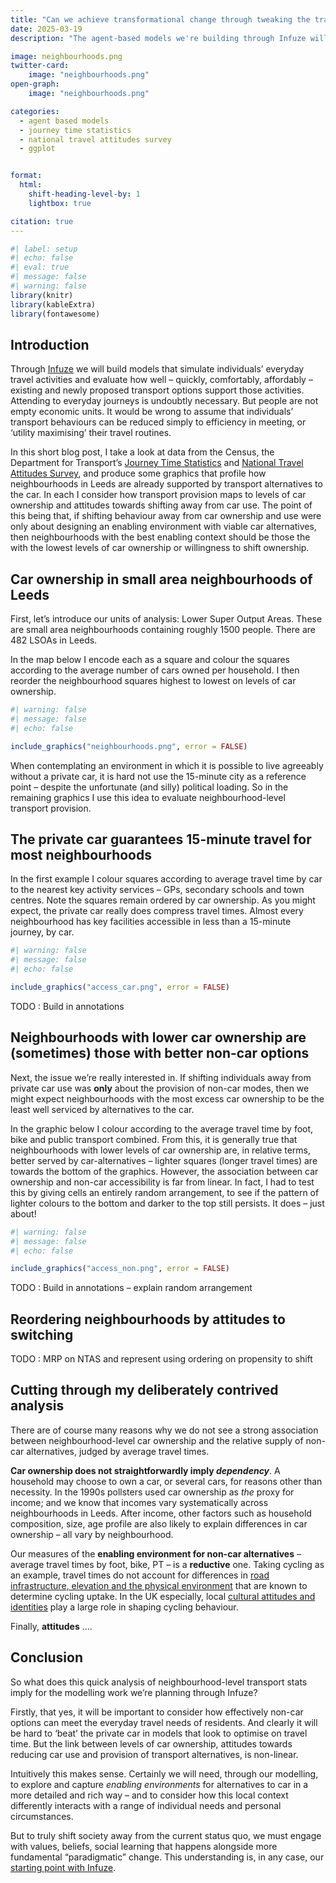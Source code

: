 ```yaml
---
title: "Can we achieve transformational change through tweaking the transport system?"
date: 2025-03-19
description: "The agent-based models we're building through Infuze will help us explore how alternatives to the private car can meet everyday travel needs. But we need to consider more slippery things -- like values, beliefs, social learning -- if we really want to understand transformational change."

image: neighbourhoods.png
twitter-card: 
    image: "neighbourhoods.png"
open-graph: 
    image: "neighbourhoods.png"

categories:
  - agent based models
  - journey time statistics
  - national travel attitudes survey
  - ggplot


format:
  html:
    shift-heading-level-by: 1
    lightbox: true

citation: true
---
```


```r
#| label: setup
#| echo: false
#| eval: true
#| message: false
#| warning: false
library(knitr)
library(kableExtra)
library(fontawesome)
```


## Introduction

Through [Infuze](https://in-fuze.org.uk/) we will build models that simulate individuals' everyday travel activities and evaluate how well -- quickly, comfortably, affordably -- existing and newly proposed transport options support those activities. Attending to everyday journeys is undoubtly necessary. But people are not empty economic units.  It would be wrong to assume that individuals' transport behaviours can be reduced simply to efficiency in meeting, or 'utility maximising' their travel routines.  

In this short blog post, I take a look at data from the Census, the Department for Transport's [Journey Time Statistics](https://www.gov.uk/government/collections/journey-time-statistics) and [National Travel Attitudes Survey](https://www.gov.uk/government/collections/national-travel-attitudes-study-ntas), and produce some graphics that profile how neighbourhoods in Leeds are already supported by transport alternatives to the car. In each I consider how transport provision maps to levels of car ownership and attitudes towards shifting away from car use. The point of this being that, if shifting behaviour away from car ownership and use were only about designing an enabling environment with viable car alternatives, then neighbourhoods with the best enabling context should be those the with the lowest levels of car ownership or willingness to shift ownership. 

## Car ownership in small area neighbourhoods of Leeds

First, let's introduce our units of analysis: Lower Super Output Areas. These are small area neighbourhoods containing roughly 1500 people.  There are 482 LSOAs in Leeds. 

In the map below I encode each as a square and colour the squares according to the average number of cars owned per household. I then reorder the neighbourhood squares highest to lowest on levels of car ownership. 


```r
#| warning: false
#| message: false
#| echo: false

include_graphics("neighbourhoods.png", error = FALSE)

```

When contemplating an environment in which it is possible to live agreeably without a private car, it is hard not use the 15-minute city as a reference point -- despite the unfortunate (and silly) political loading. So in the remaining graphics I use this idea to evaluate neighbourhood-level transport provision.  

## The private car guarantees 15-minute travel for most neighbourhoods

 In the first example I colour squares according to average travel time by car to the nearest key activity services --  GPs, secondary schools and town centres.  Note the squares remain ordered by car ownership. As you might expect, the private car really does compress travel times. Almost every neighbourhood has key facilities accessible in less than a 15-minute journey, by car.

```r
#| warning: false
#| message: false
#| echo: false

include_graphics("access_car.png", error = FALSE)

```

TODO : Build in annotations

## Neighbourhoods with lower car ownership are (sometimes) those with better non-car options 

Next, the issue we're really interested in. If shifting individuals away from private car use was **only** about the provision of non-car modes, then we might expect neighbourhoods with the most excess car ownership to be the least well serviced by alternatives to the car. 

In the graphic below I colour according to the average travel time by foot, bike and public transport combined. From this, it is generally true that neighbourhoods with lower levels of car ownership are, in relative terms, better served by car-alternatives --  lighter squares (longer travel times) are towards the bottom of the graphics. However, the association between car ownership and non-car accessibility is far from linear. In fact, I had to test this by giving cells an entirely random arrangement, to see if the pattern of lighter colours to the bottom and darker to the top still persists. It does -- just about!
```r
#| warning: false
#| message: false
#| echo: false

include_graphics("access_non.png", error = FALSE)

```

TODO : Build in annotations -- explain random arrangement 


## Reordering neighbourhoods by attitudes to switching 

TODO : MRP on NTAS and represent using ordering on propensity to shift

## Cutting through my deliberately contrived analysis

There are of course many reasons why we do not see a strong association between neighbourhood-level car ownership and the relative supply of non-car alternatives, judged by average travel times. 

**Car ownership does not straightforwardly imply *dependency***.  A household may choose to own a car, or several cars, for reasons  other than necessity. In the 1990s pollsters used car ownership as *the* proxy for income; and we know that incomes vary systematically across neighbourhoods in Leeds. After income, other factors such as household composition, size, age profile are also likely to explain differences in car ownership -- all vary by neighbourhood. 

Our measures of the **enabling environment for non-car alternatives**  -- average travel times by foot, bike, PT -- is a **reductive** one. Taking cycling as an example, travel times do not account for differences in [road infrastructure, elevation and the physical environment](https://journals.sagepub.com/doi/10.1177/23998083231165122) that are known to determine cycling uptake. In the UK especially, local [cultural attitudes and identities](https://doi.org/10.1016/j.jtrangeo.2013.11.004) play a large role in shaping cycling behaviour.

Finally, **attitudes** ....




## Conclusion

So what does this quick analysis of neighbourhood-level transport stats imply for the modelling work we're planning through Infuze? 

Firstly, that yes, it will be important to consider how effectively non-car options can meet the everyday travel needs of residents. And clearly it will be hard to 'beat' the private car in models that look to optimise on travel time. But the link between levels of car ownership, attitudes towards reducing car use and provision of transport alternatives, is non-linear. 

Intuitively this makes sense. Certainly we will need, through our modelling, to explore and capture *enabling environments* for alternatives to car in a more detailed and rich way -- and to consider how this local context differently interacts with a range of individual needs and personal circumstances.  

But to truly shift society away from the current status quo, we must engage with values, beliefs, social learning that happens alongside more  fundamental "paradigmatic" change. This understanding is, in any case, our [starting point with Infuze](https://in-fuze.org.uk/project/). 




 



